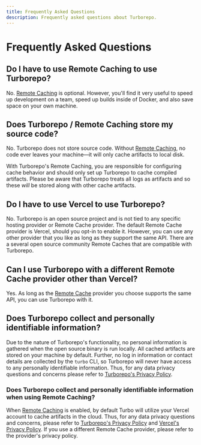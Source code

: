 ```yaml
---
title: Frequently Asked Questions
description: Frequently asked questions about Turborepo.
---
```


# Frequently Asked Questions

## Do I have to use Remote Caching to use Turborepo?

No. [Remote Caching](./features/remote-caching) is optional. However, you'll find it very useful to speed up development on a team, speed up builds inside of Docker, and also save space on your own machine.

## Does Turborepo / Remote Caching store my source code?

No. Turborepo does not store source code. Without [Remote Caching](./features/remote-caching), no code ever leaves your machine—it will only cache artifacts to local disk.

With Turborepo's Remote Caching, you are responsible for configuring cache behavior and should only set up Turborepo to cache compiled artifacts. Please be aware that Turborepo treats all logs as artifacts and so these _will_ be stored along with other cache artifacts.

## Do I have to use Vercel to use Turborepo?

No. Turborepo is an open source project and is not tied to any specific hosting provider or Remote Cache provider. The default Remote Cache provider is Vercel, should you opt-in to enable it. However, you can use any other provider that you like as long as they support the same API. There are a several open source community Remote Caches that are compatible with Turborepo.

## Can I use Turborepo with a different Remote Cache provider other than Vercel?

Yes. As long as the [Remote Cache](./features/remote-caching) provider you choose supports the same API, you can use Turborepo with it.

## Does Turborepo collect and personally identifiable information?

Due to the nature of Turborepo's functionality, no personal information is gathered when the open source binary is run locally. All cached artifacts are stored on your machine by default. Further, no log in information or contact details are collected by the `turbo` CLI, so Turborepo will never have access to any personally identifiable information. Thus, for any data privacy questions and concerns please refer to [Turborepo's Privacy Policy](https://turborepo.org/privacy).

### Does Turborepo collect and personally identifiable information when using Remote Caching?

When [Remote Caching](./features/remote-caching) is enabled, by default Turbo will utilize your Vercel account to cache artifacts in the cloud. Thus, for any data privacy questions and concerns, please refer to [Turborepo's Privacy Policy](https://turborepo.org/privacy) and [Vercel's Privacy Policy](https://vercel.com/legal/privacy-policy). If you use a different Remote Cache provider, please refer to the provider's privacy policy.
